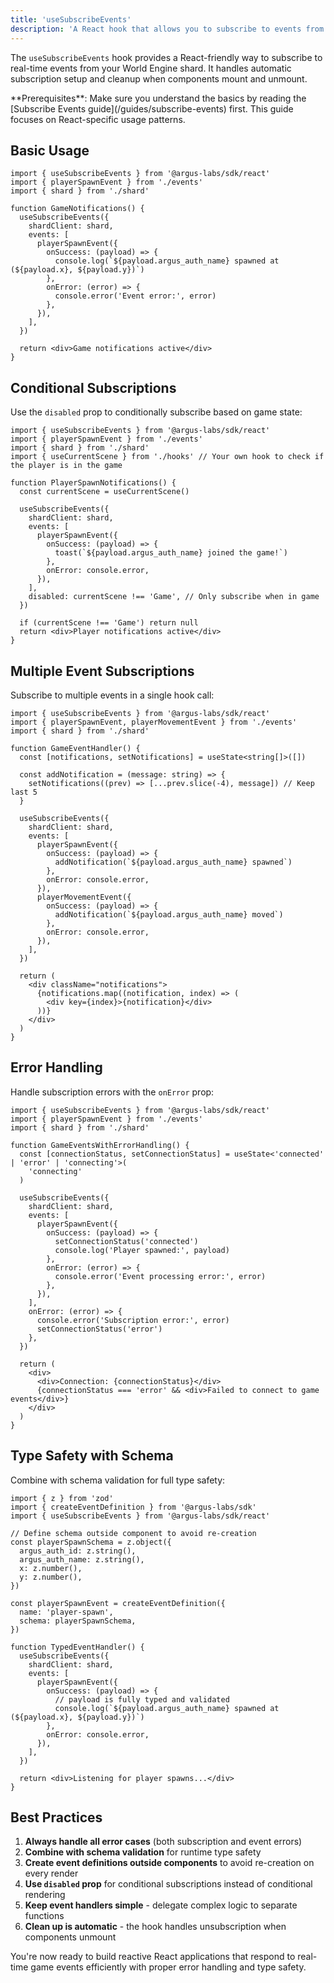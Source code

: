 ```yaml
---
title: 'useSubscribeEvents'
description: 'A React hook that allows you to subscribe to events from your World Engine shard.'
---
```


The `useSubscribeEvents` hook provides a React-friendly way to subscribe to real-time events from your World Engine shard. It handles automatic subscription setup and cleanup when components mount and unmount.

<Note>
  **Prerequisites**: Make sure you understand the basics by reading the [Subscribe Events
  guide](/guides/subscribe-events) first. This guide focuses on React-specific usage patterns.
</Note>

## Basic Usage

```tsx Basic Usage
import { useSubscribeEvents } from '@argus-labs/sdk/react'
import { playerSpawnEvent } from './events'
import { shard } from './shard'

function GameNotifications() {
  useSubscribeEvents({
    shardClient: shard,
    events: [
      playerSpawnEvent({
        onSuccess: (payload) => {
          console.log(`${payload.argus_auth_name} spawned at (${payload.x}, ${payload.y})`)
        },
        onError: (error) => {
          console.error('Event error:', error)
        },
      }),
    ],
  })

  return <div>Game notifications active</div>
}
```

## Conditional Subscriptions

Use the `disabled` prop to conditionally subscribe based on game state:

```tsx Conditional Subscriptions
import { useSubscribeEvents } from '@argus-labs/sdk/react'
import { playerSpawnEvent } from './events'
import { shard } from './shard'
import { useCurrentScene } from './hooks' // Your own hook to check if the player is in the game

function PlayerSpawnNotifications() {
  const currentScene = useCurrentScene()

  useSubscribeEvents({
    shardClient: shard,
    events: [
      playerSpawnEvent({
        onSuccess: (payload) => {
          toast(`${payload.argus_auth_name} joined the game!`)
        },
        onError: console.error,
      }),
    ],
    disabled: currentScene !== 'Game', // Only subscribe when in game
  })

  if (currentScene !== 'Game') return null
  return <div>Player notifications active</div>
}
```

## Multiple Event Subscriptions

Subscribe to multiple events in a single hook call:

```tsx Multiple Event Subscriptions
import { useSubscribeEvents } from '@argus-labs/sdk/react'
import { playerSpawnEvent, playerMovementEvent } from './events'
import { shard } from './shard'

function GameEventHandler() {
  const [notifications, setNotifications] = useState<string[]>([])

  const addNotification = (message: string) => {
    setNotifications((prev) => [...prev.slice(-4), message]) // Keep last 5
  }

  useSubscribeEvents({
    shardClient: shard,
    events: [
      playerSpawnEvent({
        onSuccess: (payload) => {
          addNotification(`${payload.argus_auth_name} spawned`)
        },
        onError: console.error,
      }),
      playerMovementEvent({
        onSuccess: (payload) => {
          addNotification(`${payload.argus_auth_name} moved`)
        },
        onError: console.error,
      }),
    ],
  })

  return (
    <div className="notifications">
      {notifications.map((notification, index) => (
        <div key={index}>{notification}</div>
      ))}
    </div>
  )
}
```

## Error Handling

Handle subscription errors with the `onError` prop:

```tsx Error Handling
import { useSubscribeEvents } from '@argus-labs/sdk/react'
import { playerSpawnEvent } from './events'
import { shard } from './shard'

function GameEventsWithErrorHandling() {
  const [connectionStatus, setConnectionStatus] = useState<'connected' | 'error' | 'connecting'>(
    'connecting'
  )

  useSubscribeEvents({
    shardClient: shard,
    events: [
      playerSpawnEvent({
        onSuccess: (payload) => {
          setConnectionStatus('connected')
          console.log('Player spawned:', payload)
        },
        onError: (error) => {
          console.error('Event processing error:', error)
        },
      }),
    ],
    onError: (error) => {
      console.error('Subscription error:', error)
      setConnectionStatus('error')
    },
  })

  return (
    <div>
      <div>Connection: {connectionStatus}</div>
      {connectionStatus === 'error' && <div>Failed to connect to game events</div>}
    </div>
  )
}
```

## Type Safety with Schema

Combine with schema validation for full type safety:

```tsx Type Safety with Schema
import { z } from 'zod'
import { createEventDefinition } from '@argus-labs/sdk'
import { useSubscribeEvents } from '@argus-labs/sdk/react'

// Define schema outside component to avoid re-creation
const playerSpawnSchema = z.object({
  argus_auth_id: z.string(),
  argus_auth_name: z.string(),
  x: z.number(),
  y: z.number(),
})

const playerSpawnEvent = createEventDefinition({
  name: 'player-spawn',
  schema: playerSpawnSchema,
})

function TypedEventHandler() {
  useSubscribeEvents({
    shardClient: shard,
    events: [
      playerSpawnEvent({
        onSuccess: (payload) => {
          // payload is fully typed and validated
          console.log(`${payload.argus_auth_name} spawned at (${payload.x}, ${payload.y})`)
        },
        onError: console.error,
      }),
    ],
  })

  return <div>Listening for player spawns...</div>
}
```

## Best Practices

1. **Always handle all error cases** (both subscription and event errors)
2. **Combine with schema validation** for runtime type safety
3. **Create event definitions outside components** to avoid re-creation on every render
4. **Use `disabled` prop** for conditional subscriptions instead of conditional rendering
5. **Keep event handlers simple** - delegate complex logic to separate functions
6. **Clean up is automatic** - the hook handles unsubscription when components unmount

<Check>
  You're now ready to build reactive React applications that respond to real-time game events
  efficiently with proper error handling and type safety.
</Check>



